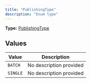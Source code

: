 ```yaml
---
title: "PublishingType"
description: "Enum type"
---
```


**Type:** [PublishingType](/api-reference/types/publishingtype)

## Values

| Value | Description |
|-------|-------------|
| `BATCH` | No description provided |
| `SINGLE` | No description provided |


